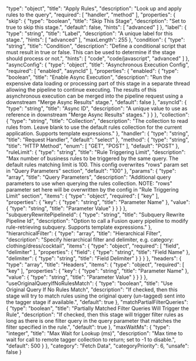   "type": "object",
  "title": "Apply Rules",
  "description": "Look up and apply rules to the query",
  "required": [
    "handler",
    "method"
  ],
  "properties": {
    "skip": {
      "type": "boolean",
      "title": "Skip This Stage",
      "description": "Set to true to skip this stage.",
      "default": false,
      "hints": [
        "advanced"
      ]
    },
    "label": {
      "type": "string",
      "title": "Label",
      "description": "A unique label for this stage.",
      "hints": [
        "advanced"
      ],
      "maxLength": 255
    },
    "condition": {
      "type": "string",
      "title": "Condition",
      "description": "Define a conditional script that must result in true or false. This can be used to determine if the stage should process or not.",
      "hints": [
        "code",
        "code/javascript",
        "advanced"
      ]
    },
    "asyncConfig": {
      "type": "object",
      "title": "Asynchronous Execution Config",
      "required": [
        "enabled",
        "asyncId"
      ],
      "properties": {
        "enabled": {
          "type": "boolean",
          "title": "Enable Async Execution",
          "description": "Run the expensive data loading or processing part of this stage in a separate thread allowing the pipeline to continue executing. The results of this asynchronous execution can be merged into the pipeline request using a downstream \"Merge Async Results\" stage.",
          "default": false
        },
        "asyncId": {
          "type": "string",
          "title": "Async ID",
          "description": "A unique value to use as reference in downstream \"Merge Async Results\" stages."
        }
      }
    },
    "collection": {
      "type": "string",
      "title": "Collection",
      "description": "The collection to read rules from. Leave blank to use the default rules collection for the current application. Supports template expressions."
    },
    "handler": {
      "type": "string",
      "title": "Request Handler",
      "default": "select"
    },
    "method": {
      "type": "string",
      "title": "HTTP Method",
      "enum": [
        "GET",
        "POST"
      ],
      "default": "POST"
    },
    "ruleLimit": {
      "type": "string",
      "title": "Rule Triggering Limit",
      "description": "Max number of business rules to be triggered by the same query. The default rules matching limit is 100. This config overwrites \"rows\" param set in \"Query Parameters\" section",
      "default": "100"
    },
    "params": {
      "type": "array",
      "title": "Query Parameters",
      "description": "Additional query parameters to use when querying the rules collection. NOTE: \"rows\" parameter set here will be overwritten by the config in \"Rule Triggering Limit\" section",
      "items": {
        "type": "object",
        "required": [
          "key"
        ],
        "properties": {
          "key": {
            "type": "string",
            "title": "Parameter Name"
          },
          "value": {
            "type": "string",
            "title": "Parameter Value"
          }
        }
      }
    },
    "subqueryRewritePipelineId": {
      "type": "string",
      "title": "Subquery Rewrite Pipeline Id",
      "description": "Option to call a Fusion query pipeline to modify rule-retrieving subquery. Supports template expressions."
    },
    "hierarchicalFilter": {
      "type": "array",
      "title": "Hierarchical Filter",
      "description": "Specify hierarchical filter and delimiter, e.g. category: clothing/dress/cocktail",
      "items": {
        "type": "object",
        "required": [
          "field",
          "delimiter"
        ],
        "properties": {
          "field": {
            "type": "string",
            "title": "Field Name"
          },
          "delimiter": {
            "type": "string",
            "title": "Field Delimiter"
          }
        }
      }
    },
    "headers": {
      "type": "array",
      "title": "Headers",
      "items": {
        "type": "object",
        "required": [
          "key"
        ],
        "properties": {
          "key": {
            "type": "string",
            "title": "Parameter Name"
          },
          "value": {
            "type": "string",
            "title": "Parameter Value"
          }
        }
      }
    },
    "useOriginalQueryIfNoRulesMatch": {
      "type": "boolean",
      "title": "Use Original Query If No Rules Match",
      "description": "If checked, then this stage will try to match rules using the original query (un-tagged) sent into the tagger stage if available.",
      "default": true
    },
    "matchPartialFilterQueries": {
      "type": "boolean",
      "title": "Partially Matched Filter Queries Will Trigger the Rule",
      "description": "If checked, then this stage will trigger filter rules as long as there is one filter query in the query parameter that matches the filter specified in the rule.",
      "default": true
    },
    "maxWaitMs": {
      "type": "integer",
      "title": "Max Wait for Lookup (ms)",
      "description": "Max time to wait for call to remote tagger collection to return; set to -1 to disable.",
      "default": 500
    }
  },
  "category": "Fetch Data",
  "categoryPriority": 6,
  "unsafe": false
}
